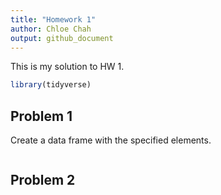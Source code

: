 ```yaml
---
title: "Homework 1"
author: Chloe Chah
output: github_document
---
```


This is my solution to HW 1. 

```r
library(tidyverse)
```


## Problem 1

Create a data frame with the specified elements. 

```r

```



## Problem 2